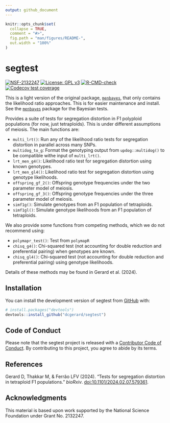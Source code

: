 ```yaml
---
output: github_document
---
```


<!-- README.md is generated from README.Rmd. Please edit that file -->

```r
knitr::opts_chunk$set(
  collapse = TRUE,
  comment = "#>",
  fig.path = "man/figures/README-",
  out.width = "100%"
)
```

# segtest

<!-- badges: start -->
[![NSF-2132247](https://img.shields.io/badge/NSF-2132247-blue.svg)](https://www.nsf.gov/awardsearch/showAward?AWD_ID=2132247)
[![License: GPL v3](https://img.shields.io/badge/License-GPL%20v3-blue.svg)](https://www.gnu.org/licenses/gpl-3.0)
[![R-CMD-check](https://github.com/dcgerard/segtest/actions/workflows/R-CMD-check.yaml/badge.svg)](https://github.com/dcgerard/segtest/actions/workflows/R-CMD-check.yaml)
[![Codecov test coverage](https://codecov.io/gh/dcgerard/segtest/graph/badge.svg)](https://app.codecov.io/gh/dcgerard/segtest)
<!-- badges: end -->

This is a light version of the original package, [`menbayes`](https://github.com/dcgerard/menbayes), that only contains the likelihood ratio approaches. This is for easier maintenance and install. See the [`menbayes`](https://github.com/dcgerard/menbayes) package for the Bayesian tests.

Provides a suite of tests for segregation distortion in F1 polyploid populations (for now, just tetraploids). This is under different assumptions of meiosis. The main functions are:

- `multi_lrt()`: Run any of the likelihood ratio tests for segregation distortion in parallel across many SNPs.
- `multidog_to_g`: Format the genotyping output from `updog::multidog()` to be compatible withe input of `multi_lrt()`.
- `lrt_men_g4()`: Likelihood ratio test for segregation distortion using known genotypes.
- `lrt_men_gl4()`: Likelihood ratio test for segregation distortion using genotype likelihoods.
- `offspring_gf_2()`: Offspring genotype frequencies under the two parameter model of meiosis.
- `offspring_gf_3()`: Offspring genotype frequencies under the three parameter model of meiosis.
- `simf1g()`: Simulate genotypes from an F1 population of tetraploids.
- `simf1gl()`: Simulate genotype likelihoods from an F1 population of tetraploids.

We also provide some functions from competing methods, which we do not recommend using:

- `polymapr_test()`: Test from `polymapR`
- `chisq_g4()`: Chi-squared test (not accounting for double reduction and preferential pairing) when genotypes are known.
- `chisq_gl4()`: Chi-squared test (not accounting for double reduction and preferential pairing) using genotype likelihoods.

Details of these methods may be found in Gerard et al. (2024).

## Installation

You can install the development version of segtest from [GitHub](https://github.com/dcgerard/segtest) with:

``` r
# install.packages("devtools")
devtools::install_github("dcgerard/segtest")
```

## Code of Conduct

Please note that the segtest project is released with a [Contributor Code of Conduct](https://contributor-covenant.org/version/2/1/CODE_OF_CONDUCT.html). By contributing to this project, you agree to abide by its terms.

## References

Gerard D, Thakkar M, & Ferrão LFV (2024). "Tests for segregation distortion in tetraploid F1 populations." _bioRxiv_. [doi:10.1101/2024.02.07.579361](https://doi.org/10.1101/2024.02.07.579361).

## Acknowledgments

This material is based upon work supported by the National Science Foundation under Grant No. 2132247.
